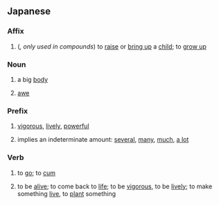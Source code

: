 ==Japanese==

===Affix===
{{ja-pos|affix}}

# {{ja-def|育}} ({{l|ja|sc=Latn|音読み|on'yomi}}'', only used in compounds'') to [[raise]] or [[bring up]] a [[child]]; to [[grow up]]

===Noun===
{{ja-noun}}

# {{ja-def|偉躯}} {{qualifier|rare}} a big [[body]]
# {{ja-def|畏懼}} [[awe]]

===Prefix===
{{ja-pos|prefix}}

# {{ja-def|生|活}} {{qualifier|attaches to nouns}} [[vigorous]], [[lively]], [[powerful]]
# {{ja-def|幾}} {{qualifier|attaches to nouns}} implies an indeterminate amount: [[several]], [[many]], [[much]], [[a lot]]

===Verb===
{{ja-verb|type=1}}

# {{ja-def|行く|往く}} to [[go]]; to [[cum]]
# {{ja-def|生く}} to be [[alive]]; to come back to [[life]]; to be [[vigorous]], to be [[lively]]; to make something [[live]], to [[plant]] something